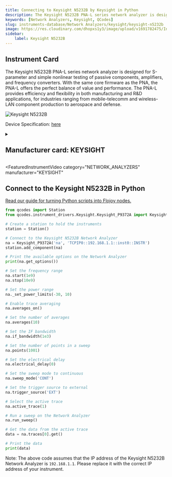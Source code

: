 ```yaml
---
title: Connecting to Keysight N5232B by Keysight in Python
description: The Keysight N5232B PNA-L series network analyzer is designed for S-parameter and simple nonlinear testing of passive components, amplifiers, and frequency converters. With the same core firmware as the PNA, the PNA-L offers the perfect balance of value and performance. The PNA-L provides efficiency and flexibility in both manufacturing and R&D applications, for industries ranging from mobile-telecomm and wireless-LAN component production to aerospace and defense.
keywords: [Network Analyzers, Keysight, QCodes] 
slug: instruments-database/Network Analyzers/keysight/keysight-n5232b 
image: https://res.cloudinary.com/dhopxs1y3/image/upload/v1691782475/Instruments/Network%20Analyzer/Keysight-N5232B/Keysight-N5232B.jpg
sidebar:
    label: Keysight N5232B 
---
```



## Instrument Card

The Keysight N5232B PNA-L series network analyzer is designed for S-parameter and simple nonlinear testing of passive components, amplifiers, and frequency converters. With the same core firmware as the PNA, the PNA-L offers the perfect balance of value and performance. The PNA-L provides efficiency and flexibility in both manufacturing and R&D applications, for industries ranging from mobile-telecomm and wireless-LAN component production to aerospace and defense. 

![Keysight N5232B](https://res.cloudinary.com/dhopxs1y3/image/upload/v1691782475/Instruments/Network%20Analyzer/Keysight-N5232B/Keysight-N5232B.jpg)

Device Specification: [here](https://www.keysight.com/us/en/assets/9018-04392/technical-specifications/9018-04392.pdf)

<details style={{ marginTop: "15px"}}>
<summary><h2 style={{display:'inline'}}>Manufacturer card: KEYSIGHT</h2></summary>

![KEYSIGHT](https://res.cloudinary.com/dhopxs1y3/image/upload/v1692125973/Instruments/Vendor%20Logos/Keysight.png)

Keysight Technologies, or Keysight, is an American company that manufactures electronics test and measurement equipment and software

- Headquarters: USA
- Yearly Revenue (millions, USD): 5420
- Vendor Website: [here](https://www.keysight.com/us/en/home.html)

</details>


<FeaturedInstrumentVideo
  category="NETWORK_ANALYZERS"
  manufacturer="KEYSIGHT"
></FeaturedInstrumentVideo>

## Connect to the Keysight N5232B in Python

[Read our guide for turning Python scripts into Flojoy nodes.](https://docs.flojoy.ai/contribution/blocks/custom-flojoy-block/)



<Tabs>
<TabItem value="Flojoy" label="Flojoy" className="flojoy-instrument-tabs">

<NodeCardCollection category="NETWORK_ANALYZERS" manufacturer="Keysight"></NodeCardCollection>

</TabItem>
<TabItem value="QCodes" label="QCodes">

```python
from qcodes import Station
from qcodes.instrument_drivers.Keysight.Keysight_P9372A import Keysight_P9372A

# Create a station to hold the instruments
station = Station()

# Connect to the Keysight N5232B Network Analyzer
na = Keysight_P9372A('na', 'TCPIP0::192.168.1.1::inst0::INSTR')
station.add_component(na)

# Print the available options on the Network Analyzer
print(na.get_options())

# Set the frequency range
na.start(1e9)
na.stop(10e9)

# Set the power range
na._set_power_limits(-30, 10)

# Enable trace averaging
na.averages_on()

# Set the number of averages
na.averages(10)

# Set the IF bandwidth
na.if_bandwidth(1e3)

# Set the number of points in a sweep
na.points(1001)

# Set the electrical delay
na.electrical_delay(0)

# Set the sweep mode to continuous
na.sweep_mode('CONT')

# Set the trigger source to external
na.trigger_source('EXT')

# Select the active trace
na.active_trace(1)

# Run a sweep on the Network Analyzer
na.run_sweep()

# Get the data from the active trace
data = na.traces[0].get()

# Print the data
print(data)
```

Note: The above code assumes that the IP address of the Keysight N5232B Network Analyzer is `192.168.1.1`. Please replace it with the correct IP address of your instrument.

</TabItem>
</Tabs>